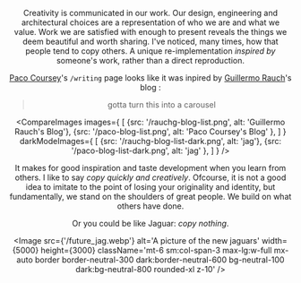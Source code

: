 
<BackLink link='/writing' text='Writing' />

<Header
  title='Inspired by'
  date='April 2025'
  link='https://jude.vercel.app/writing/inspired-by'
/>

<IMNotDone />

Creativity is communicated in our work. Our design, engineering and architectural choices are a representation of who we are and what we value.
Work we are satisfied with enough to present reveals the things we deem beautiful and worth sharing.
I've noticed, many times, how that people tend to copy others. A unique re-implementation _inspired by_ someone's work, rather than a direct reproduction.

[Paco Coursey](https://paco.me)'s `/writing` page looks like it was inpired by [Guillermo Rauch](https://rauno.me)'s blog :

<blockquote className='lg:col-start-3 text-xs mt-6 text-muted-foreground'>gotta turn this into a carousel</blockquote>

<CompareImages
  images={
    [
      {src: '/rauchg-blog-list.png', alt: 'Guillermo Rauch\'s Blog'},
      {src: '/paco-blog-list.png', alt: 'Paco Coursey\'s Blog' },
    ]
  }
  darkModeImages={
    [
      {src: '/rauchg-blog-list-dark.png', alt: 'jag'},
      {src: '/paco-blog-list-dark.png', alt: 'jag' },
    ]
  }
/>

<Quote
  quote="Learning from the best is the best way to learn."
  by="Julie Zhuo"
  from="On Taste, Part 3"
/>

It makes for good inspiration and taste development when you learn from others. I like to say _copy quickly and creatively_. Ofcourse, it is not a good idea
to imitate to the point of losing your originality and identity, but fundamentally, we stand on the shoulders of great people. We build on what others have done.

Or you could be like Jaguar: _copy nothing_.

<Image
  src={'/future_jag.webp'}
  alt='A picture of the new jaguars'
  width={5000}
  height={3000}
  className='mt-6 sm:col-span-3 max-lg:w-full mx-auto border border-neutral-300 dark:border-neutral-600 bg-neutral-100 dark:bg-neutral-800 rounded-xl z-10'
/>